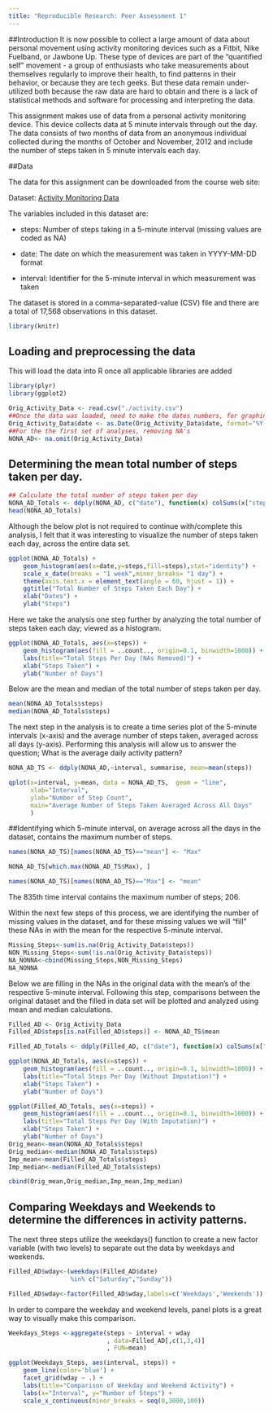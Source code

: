 ```yaml
---
title: "Reproducible Research: Peer Assessment 1"
---
```

##Introduction
It is now possible to collect a large amount of data about personal movement using activity monitoring devices such as a Fitbit, Nike Fuelband, or Jawbone Up. These type of devices are part of the "quantified self" movement - a group of enthusiasts who take measurements about themselves regularly to improve their health, to find patterns in their behavior, or because they are tech geeks. But these data remain under-utilized both because the raw data are hard to obtain and there is a lack of statistical methods and software for processing and interpreting the data.

This assignment makes use of data from a personal activity monitoring device. This device collects data at 5 minute intervals through out the day. The data consists of two months of data from an anonymous individual collected during the months of October and November, 2012 and include the number of steps taken in 5 minute intervals each day.

##Data

The data for this assignment can be downloaded from the course web site:

Dataset: [Activity Monitoring Data](https://d396qusza40orc.cloudfront.net/repdata%2Fdata%2Factivity.zip)

The variables included in this dataset are:

-   steps: Number of steps taking in a 5-minute interval (missing values are coded as NA)

-   date: The date on which the measurement was taken in YYYY-MM-DD format

-   interval: Identifier for the 5-minute interval in which measurement was taken

The dataset is stored in a comma-separated-value (CSV) file and there are a total of 17,568 observations in this dataset.

```r
library(knitr)
```
## Loading and preprocessing the data

This will load the data into R once all applicable libraries are added

``` r
library(plyr)
library(ggplot2)

Orig_Activity_Data <- read.csv("./activity.csv")
##Once the data was loaded, need to make the dates numbers, for graphing purposes
Orig_Activity_Data$date <- as.Date(Orig_Activity_Data$date, format="%Y-%m-%d")
##For the the first set of analyses, removing NA's
NONA_AD<- na.omit(Orig_Activity_Data)
```
## Determining the mean total number of steps taken per day.
``` r
## Calculate the total number of steps taken per day
NONA_AD_Totals <- ddply(NONA_AD, c("date"), function(x) colSums(x["steps"]))
head(NONA_AD_Totals)
```

Although the below plot is not required to continue with/complete this analysis, I felt that it was interesting to visualize the number of steps taken each day, across the entire data set.

```r
ggplot(NONA_AD_Totals) + 
    geom_histogram(aes(x=date,y=steps,fill=steps),stat="identity") +
    scale_x_date(breaks = "1 week",minor_breaks= "1 day") +
    theme(axis.text.x = element_text(angle = 60, hjust = 1)) +
    ggtitle("Total Number of Steps Taken Each Day") +
    xlab("Dates") + 
    ylab("Steps")
```

Here we take the analysis one step further by analyzing the total number of steps taken each day; viewed as a histogram.

```r
ggplot(NONA_AD_Totals, aes(x=steps)) + 
    geom_histogram(aes(fill = ..count.., origin=0.1, binwidth=1000)) +
    labs(title="Total Steps Per Day (NAs Removed)") +
    xlab("Steps Taken") +
    ylab("Number of Days")
```

Below are the mean and median of the total number of steps taken per day.

```r
mean(NONA_AD_Totals$steps)
median(NONA_AD_Totals$steps)
```

The next step in the analysis is to create a time series plot of the 5-minute intervals (x-axis) and the average number of steps taken, averaged across 
all days (y-axis).  Performing this analysis will allow us to answer the question; What is the average daily activity pattern? 

```r
NONA_AD_TS <- ddply(NONA_AD,~interval, summarise, mean=mean(steps))

qplot(x=interval, y=mean, data = NONA_AD_TS,  geom = "line",
      xlab="Interval",
      ylab="Number of Step Count",
      main="Average Number of Steps Taken Averaged Across All Days"
      )
```

##Identifying which 5-minute interval, on average across all the days in the dataset, contains the maximum number of steps.

```r
names(NONA_AD_TS)[names(NONA_AD_TS)=="mean"] <- "Max"
```
```r
NONA_AD_TS[which.max(NONA_AD_TS$Max), ]   
```
```r
names(NONA_AD_TS)[names(NONA_AD_TS)=="Max"] <- "mean"
```

The 835th time interval contains the maximum number of steps; 206.


Within the next few steps of this process, we are identifying the number of missing values in the dataset, and for these missing values we will "fill" these NAs in with the mean for the respective 5-minute interval. 

```r
Missing_Steps<-sum(is.na(Orig_Activity_Data$steps))
NON_Missing_Steps<-sum(!is.na(Orig_Activity_Data$steps))
NA_NONNA<-cbind(Missing_Steps,NON_Missing_Steps)
NA_NONNA
```

Below we are filling in the NAs in the original data with the mean's of the respective 5-minute interval.  Following this step, comparisons between the original dataset and the filled in data set will be plotted and analyzed using mean and median calculations.

```r
Filled_AD <- Orig_Activity_Data
Filled_AD$steps[is.na(Filled_AD$steps)] <- NONA_AD_TS$mean

Filled_AD_Totals <- ddply(Filled_AD, c("date"), function(x) colSums(x["steps"]))

ggplot(NONA_AD_Totals, aes(x=steps)) + 
    geom_histogram(aes(fill = ..count.., origin=0.1, binwidth=1000)) +
    labs(title="Total Steps Per Day (Without Imputation)") +
    xlab("Steps Taken") +
    ylab("Number of Days")
```
```r
ggplot(Filled_AD_Totals, aes(x=steps)) + 
    geom_histogram(aes(fill = ..count.., origin=0.1, binwidth=1000)) +
    labs(title="Total Steps Per Day (With Imputation)") +
    xlab("Steps Taken") +
    ylab("Number of Days")
Orig_mean<-mean(NONA_AD_Totals$steps)
Orig_median<-median(NONA_AD_Totals$steps)
Imp_mean<-mean(Filled_AD_Totals$steps)
Imp_median<-median(Filled_AD_Totals$steps)

cbind(Orig_mean,Orig_median,Imp_mean,Imp_median)
```

## Comparing Weekdays and Weekends to determine the differences in activity patterns.
The next three steps utilize the weekdays() function to create a new factor variable (with two levels) to separate out the data by weekdays and weekends.

```r
Filled_AD$wday<-(weekdays(Filled_AD$date) 
                 %in% c("Saturday","Sunday"))

Filled_AD$wday<-factor(Filled_AD$wday,labels=c('Weekdays','Weekends'))

```

In order to compare the weekday and weekend levels, panel plots is a great way to visually make this comparison.

```r
Weekdays_Steps <-aggregate(steps ~ interval + wday
                           , data=Filled_AD[,c(1,3,4)]
                           , FUN=mean)

ggplot(Weekdays_Steps, aes(interval, steps)) +
    geom_line(color='blue') + 
    facet_grid(wday ~ .) + 
    labs(title="Comparison of Weekday and Weekend Activity") +
    labs(x="Interval", y="Number of Steps") +
    scale_x_continuous(minor_breaks = seq(0,3000,100))
```